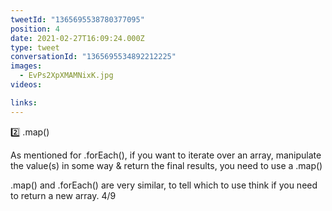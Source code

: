 ```yaml
---
tweetId: "1365695538780377095"
position: 4
date: 2021-02-27T16:09:24.000Z
type: tweet
conversationId: "1365695534892212225"
images:
  - EvPs2XpXMAMNixK.jpg
videos:

links:
---
```


2️⃣ .map()

As mentioned for .forEach(), if you want to iterate over an array, manipulate the value(s) in some way & return the final results, you need to use a .map()

.map() and .forEach() are very similar, to tell which to use think if you need to return a new array. 4/9
